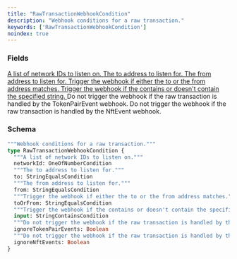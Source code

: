 ```yaml
---
title: "RawTransactionWebhookCondition"
description: "Webhook conditions for a raw transaction."
keywords: ['RawTransactionWebhookCondition']
noindex: true
---
```


### Fields

<a href="/api-reference/types/oneofnumbercondition">
  <ResponseField name="networkId" type="OneOfNumberCondition">
    A list of network IDs to listen on.
  </ResponseField>
</a>

<a href="/api-reference/types/stringequalscondition">
  <ResponseField name="to" type="StringEqualsCondition">
    The to address to listen for.
  </ResponseField>
</a>

<a href="/api-reference/types/stringequalscondition">
  <ResponseField name="from" type="StringEqualsCondition">
    The from address to listen for.
  </ResponseField>
</a>

<a href="/api-reference/types/stringequalscondition">
  <ResponseField name="toOrFrom" type="StringEqualsCondition">
    Trigger the webhook if either the to or the from address matches.
  </ResponseField>
</a>

<a href="/api-reference/types/stringcontainscondition">
  <ResponseField name="input" type="StringContainsCondition">
    Trigger the webhook if the contains or doesn't contain the specified string.
  </ResponseField>
</a>

<ResponseField name="ignoreTokenPairEvents" type="Boolean">
  Do not trigger the webhook if the raw transaction is handled by the TokenPairEvent webhook.
</ResponseField>

<ResponseField name="ignoreNftEvents" type="Boolean">
  Do not trigger the webhook if the raw transaction is handled by the NftEvent webhook.
</ResponseField>

### Schema


```graphql 
"""Webhook conditions for a raw transaction."""
type RawTransactionWebhookCondition {
  """A list of network IDs to listen on."""
  networkId: OneOfNumberCondition
  """The to address to listen for."""
  to: StringEqualsCondition
  """The from address to listen for."""
  from: StringEqualsCondition
  """Trigger the webhook if either the to or the from address matches."""
  toOrFrom: StringEqualsCondition
  """Trigger the webhook if the contains or doesn't contain the specified string."""
  input: StringContainsCondition
  """Do not trigger the webhook if the raw transaction is handled by the TokenPairEvent webhook."""
  ignoreTokenPairEvents: Boolean
  """Do not trigger the webhook if the raw transaction is handled by the NftEvent webhook."""
  ignoreNftEvents: Boolean
}
```
